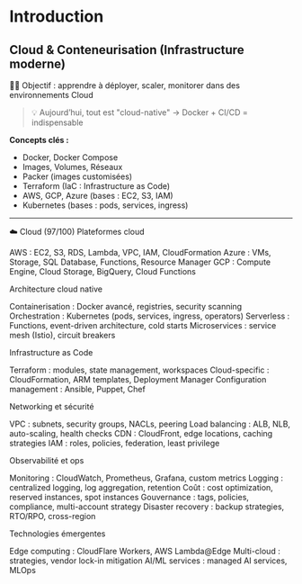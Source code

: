 # Introduction

## Cloud & Conteneurisation (Infrastructure moderne)

🔧🔐 Objectif : apprendre à déployer, scaler, monitorer dans des environnements Cloud

> 💡 Aujourd’hui, tout est "cloud-native" → Docker + CI/CD = indispensable

**Concepts clés :**

-   Docker, Docker Compose
-   Images, Volumes, Réseaux
-   Packer (images customisées)
-   Terraform (IaC : Infrastructure as Code)
-   AWS, GCP, Azure (bases : EC2, S3, IAM)
-   Kubernetes (bases : pods, services, ingress)

---

☁️ Cloud (97/100)
Plateformes cloud

AWS : EC2, S3, RDS, Lambda, VPC, IAM, CloudFormation
Azure : VMs, Storage, SQL Database, Functions, Resource Manager
GCP : Compute Engine, Cloud Storage, BigQuery, Cloud Functions

Architecture cloud native

Containerisation : Docker avancé, registries, security scanning
Orchestration : Kubernetes (pods, services, ingress, operators)
Serverless : Functions, event-driven architecture, cold starts
Microservices : service mesh (Istio), circuit breakers

Infrastructure as Code

Terraform : modules, state management, workspaces
Cloud-specific : CloudFormation, ARM templates, Deployment Manager
Configuration management : Ansible, Puppet, Chef

Networking et sécurité

VPC : subnets, security groups, NACLs, peering
Load balancing : ALB, NLB, auto-scaling, health checks
CDN : CloudFront, edge locations, caching strategies
IAM : roles, policies, federation, least privilege

Observabilité et ops

Monitoring : CloudWatch, Prometheus, Grafana, custom metrics
Logging : centralized logging, log aggregation, retention
Coût : cost optimization, reserved instances, spot instances
Gouvernance : tags, policies, compliance, multi-account strategy
Disaster recovery : backup strategies, RTO/RPO, cross-region

Technologies émergentes

Edge computing : CloudFlare Workers, AWS Lambda@Edge
Multi-cloud : strategies, vendor lock-in mitigation
AI/ML services : managed AI services, MLOps
